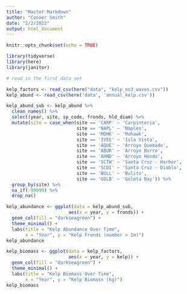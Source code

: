 ```yaml
---
title: "Master Markdown"
author: "Conner Smith"
date: "2/2/2022"
output: html_document
---
```


```r
knitr::opts_chunk$set(echo = TRUE)

library(tidyverse)
library(here)
library(janitor)
```

```r
# read in the first data set

kelp_factors <- read_csv(here("data", "kelp_no3_waves.csv"))
kelp_abund <- read_csv(here('data', 'annual_kelp.csv'))
```


```r
kelp_abund_sub <- kelp_abund %>%
  clean_names() %>% 
  select(year, site, sp_code, fronds, hld_diam) %>% 
  mutate(site = case_when(site == 'CARP' ~ 'Carpinteria',
                          site == 'NAPL' ~ 'Naples',
                          site == 'MOHK' ~ 'Mohawk',
                          site == 'IVEE' ~ 'Isla Vista',
                          site == 'AQUE' ~ 'Arroyo Quemado',
                          site == 'ABUR' ~ 'Arroyo Burro',
                          site == 'AHND' ~ 'Arroyo Hondo',
                          site == 'SCTW' ~ 'Santa Cruz - Harbor',
                          site == 'SCDI' ~ 'Santa Cruz - Diablo',
                          site == 'BULL' ~ 'Bulito',
                          site == 'GOLB' ~ 'Goleta Bay')) %>% 
  group_by(site) %>% 
  na_if(-99999) %>% 
  drop_na()

kelp_abundance <- ggplot(data = kelp_abund_sub, 
                       aes(x = year, y = fronds)) +
  geom_col(fill = "darkseagreen") +
  theme_minimal() +
  labs(title = "Kelp Abundance Over Time", 
       x = "Year", y = "Kelp Fronds (number > 1m)")
kelp_abundance
```

```r
kelp_biomass <- ggplot(data = kelp_factors, 
                       aes(x = year, y = kelp)) +
  geom_col(fill = "darkseagreen") +
  theme_minimal() +
  labs(title = "Kelp Biomass Over Time", 
       x = "Year", y = "Kelp Biomass (kg)")
kelp_biomass
```

